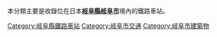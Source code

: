 本分類主要是收錄位在日本'''[[岐阜縣|岐阜縣]][[岐阜市|岐阜市]]'''境內的鐵路車站。
[[Category:岐阜縣鐵路車站|Category:岐阜縣鐵路車站]]
[[Category:岐阜市交通|Category:岐阜市交通]]
[[Category:岐阜市建築物|Category:岐阜市建築物]]